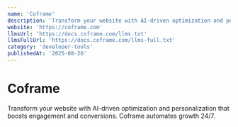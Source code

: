 ```yaml
---
name: 'Coframe'
description: 'Transform your website with AI-driven optimization and personalization that boosts engagement and conversions. Coframe automates growth 24/7.'
website: 'https://coframe.com'
llmsUrl: 'https://docs.coframe.com/llms.txt'
llmsFullUrl: 'https://docs.coframe.com/llms-full.txt'
category: 'developer-tools'
publishedAt: '2025-08-26'
---
```


# Coframe

Transform your website with AI-driven optimization and personalization that boosts engagement and conversions. Coframe automates growth 24/7.
